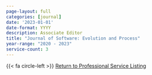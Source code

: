 ```yaml
---
page-layout: full
categories: [journal]
date: '2023-01-01'
date-format: YYYY
description: Associate Editor
title: "Journal of Software: Evolution and Process"
year-range: "2020 - 2023"
service-count: 3
---
```


{{< fa circle-left >}} <a href='/service/index.qmd'>Return to Professional Service Listing</a>
